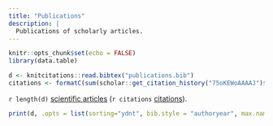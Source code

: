 ```yaml
---
title: "Publications"
description: |
  Publications of scholarly articles.
---
```


```r
knitr::opts_chunk$set(echo = FALSE)
library(data.table)
```

```r
d <- knitcitations::read.bibtex("publications.bib")
citations <- formatC(sum(scholar::get_citation_history("75oKEWoAAAAJ")$cites), big.mark = " ", format = "f", digits = 0)
```

`r length(d)` [scientific articles](publications.html) (`r citations` [citations](https://scholar.google.com/citations?user=75oKEWoAAAAJ&hl=en&oi=ao)).

```r
print(d, .opts = list(sorting="ydnt", bib.style = "authoryear", max.names = 1, dashed = F, style = "html"))
```
